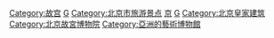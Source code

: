 {{Catnav|頁面分類|各種主題的頁面分類|依中国各省来作的分类|中国各省建筑|北京建築}}
{{Catnav|頁面分類|...|元明清|清朝|中國清代建築}}
{{Catnav|頁面分類|...|元明清|明朝|中国明代建筑}}

{{catmore}}
{{Commonscat|Forbidden City}}

[[Category:故宫|Category:故宫]]
[[Category:北京及瀋陽的明清皇家宮殿|G]]
[[Category:北京市旅游景点|Category:北京市旅游景点]]
[[Category:国家5A级旅游景区|京]]
[[Category:中国建筑的世界之最|G]]
[[Category:北京皇家建筑|Category:北京皇家建筑]]
[[Category:北京故宮博物院|Category:北京故宮博物院]]
[[Category:亞洲的藝術博物館|Category:亞洲的藝術博物館]]